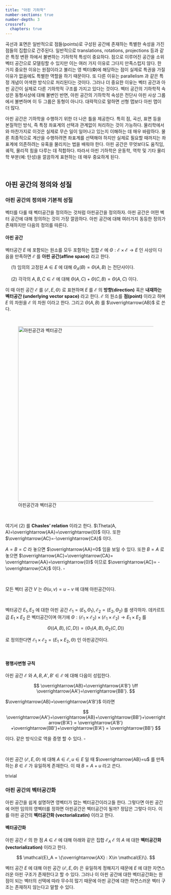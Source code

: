 ```yaml
---
title: "아핀 기하학"
number-sections: true
number-depth: 3
crossref:
  chapters: true
---
```


곡선과 표면은 일반적으로 점들(points)로 구성된 공간에 존재하는 특별한 속성을 가진 점들의 집합으로 간주된다. 일반적으로 translations, rotations, projections 등과 같은 특정 변환 하에서 불변하는 기하학적 특성이 중요하다. 점으로 이루어진 공간을 소위 벡터 공간으로 모델링할 수 있지만 이는 여러 가지 이유로 그다지 만족스럽지 않다. 한 가지 중요한 이유는 원점이라고 불리는 영 벡터($\boldsymbol{0}$)에 해당하는 점이 실제로 특권을 가질 이유가 없음에도 특별한 역할을 하기 때문이다. 또 다른 이유는 parallelism 과 같은 특정 개념이 어색한 방식으로 처리된다는 것이다. 그러나 더 중요한 이유는 벡터 공간과 아핀 공간이 실제로 다른 기하학적 구조를 가지고 있다는 것이다. 벡터 공간의 기하학적 속성은 동형사상에 대해 불변인 반면, 아핀 공간의 기하학적 속성은 전단사 아핀 사상 그룹에서 불변하며 이 두 그룹은 동형이 아니다. 대략적으로 말하면 선형 맵보다 아핀 맵이 더 많다.

아핀 공간은 기하학을 수행하기 위한 더 나은 틀을 제공한다. 특히 점, 곡선, 표면 등을 본질적인 방식, 즉 특정 좌표계의 선택과 관계없이 처리하는 것이 가능하다. 물리학에서와 마찬가지로 이것은 실제로 무슨 일이 일어나고 있는지 이해하는 데 매우 바람하다. 물론 최종적으로 계산을 수행하려면 좌표계를 선택해야 하지만 실제로 필요할 때까지는 좌표계에 의존하려는 유혹을 물리치는 법을 배워야 한다. 아핀 공간은 무엇보다도 움직임, 궤적, 물리적 힘을 다루는 데 적합하다. 따라서 아핀 기하학은 운동학, 역학 및 기타 물리학 부분(예: 탄성)을 깔끔하게 표현하는 데 매우 중요하게 된다.

</br>

## 아핀 공간의 정의와 성질

### 아핀 공간의 정의와 기본적 성질

벡터를 다룰 때 벡터공간을 정의하는 것처럼 아핀공간을 정의하자. 아핀 공간은 어떤 벡터 공간에 대해 정의하는 것이 가장 깔끔하다. 아핀 공간에 대해 여러가지 동등한 정의가 존재하지만 다음의 정의를 따른다.


::: {.callout-note appearance="minimal"}

::: {#def-affine_space}

#### 아핀 공간

벡터공간 $E$ 에 포함되는 원소를 모두 포함하는 집합 $\mathcal{E}$ 에 $\Theta : \mathcal{E} \times \mathcal{E} \to E$ 인 사상이 다음을 만족하면 $\mathcal{E}$ 를 **아핀 공간(affine space)** 라고 한다.

&emsp; ($1$) 임의의 고정된 $A\in E$ 에 대해 $\Theta_A(B) = \Theta(A,\,B)$ 는 전단사이다.

&emsp; ($2$) 각각의 $A,\,B,\,C\in \mathcal{E}$ 에 대해 $\Theta (A,\,C) + \Theta(C,\,B) = \Theta(A, C)$ 이다. 

이 때 아핀 공간 $\mathcal{E}$ 를 $\langle \mathcal{E},\, E,\,\Theta\rangle$ 로 표현하며 $E$ 를 $\mathcal{E}$ 의 **방향(direction)** 혹은 **내재하는 벡터공간 (underlying vector space)** 라고 한다. $\mathcal{E}$ 의 원소를 **점(point)** 이라고 하며 $E$ 의 차원을 $\mathcal{E}$ 의 차원 이라고 한다. 그리고 $\Theta (A,\,B)$ 를 $\overrightarrow{AB}$ 로 쓴다.
:::
:::

</br>

![아핀공간과 벡터공간](images/affinespace_and_vectorspace.png){#fig-affine_space_and_vector_space width=550}

</br>

::: {#prp-affile_space_1}
여기서 ($2$) 를 **Chasles' relation** 이라고 한다. $\Theta(A, A)=\overrightarrow{AA}=\overrightarrow{0}$ 이다. 또한 $\overrightarrow{AC}=-\overrightarrow{CA}$ 이다.

:::

::: {.proof}

$A=B=C$ 라 놓으면 $\overrightarrow{AA}=0$ 임을 보일 수 있다. 또한 $B=A$ 로 놓으면 $\overrightarrow{AC}+\overrightarrow{CA}= \overrightarrow{AA}=\overrightarrow{0}$ 이므로 $\overrightarrow{AC}= - \overrightarrow{CA}$ 이다. $\square$

:::

</br>

:::{#exm-affine_space_1}

모든 벡터 공간 $V$ 는 $\Theta (u,\,v) = u-v$ 에 대해 아핀공간이다.

:::

</br>

::: {#exm-affine_space_2}

벡터공간 $E_1,\,E_2$ 에 대한 아핀 공간 $\mathcal{E}_1 = (E_1,\,\Theta_1),\,\mathcal{E}_2 = (E_2,\,\Theta_2)$ 를 생각하자. 데카르트곱 $E_1 \times E_2$ 은 벡터공간이며 여기에 $\Theta : (\mathcal{E}_1 \times \mathcal{E}_2) \times (\mathcal{E}_1 \times \mathcal{E}_2) \to E_1 \times E_2$ 를

$$
\Theta ((A, B),\, (C,\,D)) = (\Theta_1(A, B),\, \Theta_2(C,\,D))
$$

로 정의한다면 $\mathcal{E}_1 \times \mathcal{E}_2 = (E_1 \times E_2,\, \Theta)$ 인 아핀공간이다.

:::

</br>

::: {#prp-parallelogram_rule}

#### 평행사변형 규칙

아핀 공간 $\mathcal{E}$ 와 $A,\,B,\,A',\,B'\in \mathcal{E}$ 에 대해 다음이 성립한다. 

$$
\overrightarrow{AB}=\overrightarrow{A'B'} \iff \overrightarrow{AA'}=\overrightarrow{BB'}.
$$

:::

::: {.proof}

$\overrightarrow{AB}=\overrightarrow{A'B'}$ 이라면 

$$
\overrightarrow{AA'}=\overrightarrow{AB}+\overrightarrow{BB'}+\overrightarrow{B'A'} = \overrightarrow{A'B'}  +\overrightarrow{BB'}+\overrightarrow{B'A'} = \overrightarrow{BB'}
$$

이다. 같은 방식으로 역을 증명 할 수 있다. $\square$

:::


</br>

::: {#prp-addition_of_affine_and_vector}
아핀 공간 $\langle \mathcal{E},\,  E, \Theta\rangle$ 에 대해 $A\in \mathcal{E},\, u\in E$ 일 때 $\overrightarrow{AB}=u$ 를 만족하는 $B\in \mathcal{E}$ 가 유일하게 존재한다. 이 때 $B=A+u$ 라고 쓴다.

:::

::: {.proof}
trivial
:::



### 아핀 공간의 벡터공간화

아핀 공간을 쉽게 설명하면 영벡터가 없는 벡터공간이라고들 한다. 그렇다면 아핀 공간에 어떤 임의의 영벡터를 정하면 아핀공간은 벡터공간이 될까? 정답은 그렇다 이다. 이를 아핀 공간의 **벡터공간화 (vectorializatin)** 이라고 한다.

::: {.callout-note appearance="minimal"}
::: {#def-vectorialization}

#### 벡터공간화 

아핀 공간 $\mathcal{E}$ 의 한 점 $A\in \mathcal{E}$ 에 대해 아래와 같은 집합 $\mathcal{E}_A$ $\mathcal{E}$ 의 $A$ 에 대한 **벡터공간화 (vectorialization)** 이라고 한다.

$$
\mathcal{E}_A = \{\overrightarrow{AX} : X\in \mathcal{E}\}.
$$

:::
:::


벡터 공간 $E$ 에 대해 아핀 공간 $\langle \mathcal{E},\, E,\, \Theta\rangle$ 은 유일하게 정해지기 때문에 $E$ 에 대한 자연스러운 아핀 구조가 존재한다고 할 수 있다. 그러나 이 아핀 공간에 대한 벡터공간화는 원점이 되는 벡터의 선택에 따라 무수히 많기 때문에 아핀 공간에 대한 하연스러운 벡터 구조는 존재하지 않는다고 말할 수 있다.

